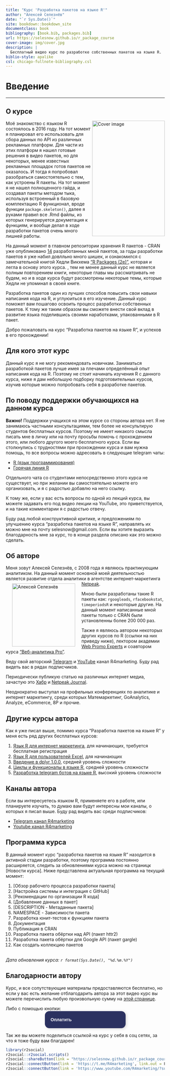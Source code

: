 ```yaml
--- 
title: "Курс 'Разработка пакетов на языке R'"
author: "Алексей Селезнёв"
date: "`r Sys.Date()`"
site: bookdown::bookdown_site
documentclass: book
bibliography: [book.bib, packages.bib]
url: https://selesnow.github.io/r_package_course
cover-image: img/cover.jpg
description: |
  Бесплатный видео курс по разработке собственных пакетов на языке R.
biblio-style: apalike
csl: chicago-fullnote-bibliography.csl
---
```


# Введение {-}

------

## О курсе {-}
<a href="https://selesnow.github.io"><img src="img/cover.png" align="right" alt="Cover image" class="cover" width="230" height="366" /></a>Моё знакомство с языком R состоялось в 2016 году. На тот момент я планировал его использовать для сбора данных по API из различных рекламных платформ. Для части из этих платформ я нашел готовые решения в видео пакетов, но для некоторых, менее известных рекламных площадок готов пакетов не оказалось. И тогда я попробовал разобраться самостоятельно с тем, как устроены R пакеты. На тот момент я не нашел полноценного гайда, и создавал пакеты методом тыка, используя встроенный в базовую комплектацию R функционал, вроде функции  `package.skeleton()`, далее я руками правил все .Rmd файлы, из которых генерируется докуметация к функциям, и вообще делал в ходе разработки пакетов очень много лишней работы.

На данный момент в главном репозитории хранения R пакетов - CRAN уже опубликовано [14](https://cran.r-project.org/web/checks/check_results_selesnow_at_gmail.com.html) разработанных мной пакетов, за годы разработки пакетов я уже набил довлльно много шишек, и ознакомился с замечательной книгой Хедли Викхема ["R Packages (2e)"](https://r-pkgs.org/), которая и легла в основу этого курса. , тем не менее данный курс не является полным повторением книги, некоторые главы мы рассматривать не будем, но и в ходе курса будут рассмотрены некоторые темы, которые Хедли не упоминал в своей книге.

Разработка пакетов один из лучших способов повысить свои навыки написания кода на R, и углуюиться в его изучение. Данный курс поможет вам пошагово освоить процесс разработки собственных пакетов. К тому же таким образом вы сможете внести свой вклад в развитие языка поделившись своими наработками, упакованными в R пакет.

Добро пожаловать на курс "Разработка пакетов на языке R", и успехов в его прохождении!

## Для кого этот курс {-}
Данный курс я не могу рекомендовать новичкам. Заниматься разработкой пакетов лучше имея за плечами определённый опыт написания кода на R. Поэтому не стоит начинать изучения R с данного курса, ниже я дам небольшую подборку подготовительных курсов, изучив которые можно попробовать себя в разработке пакетов.

## По поводу поддержки обучающихся на данном курса {-}
**Важно!** Поддержки учащихся на этом курсе со стороны автора нет. Я не занимаюсь частными консультациями, тем более не консультирую студентов бесплатных курсов. Поэтому не имеет никакого смысла писать мне в личку или на почту просьбы помочь с прохождением этого, или любого другого моего бесплатного курса. Если вы столкнулись с трудностями при прохождении курса и вам нужна помощь, то все вопросы можно адресовать в следующие telegram чаты:

* [R (язык программирования)](https://t.me/rlang_ru)
* [Горячая линия R](https://t.me/hotlineR_EU)

Отдельного чата со студентами непосредственно этого курса не существует, но при желании вы самостоятельно можете его организовать, и я с радостью добавлю на него ссылку.

К тому же, если у вас есть вопросы по одной из лекций курса, вы можете задавать его под видео лекции на YouTube, это приветствуется, и на такие комментарии я с радостью отвечу.

Буду рад любой конструктивной критике, и предложениям по улучшению курса "разработка пакетов на языке R", направлять их можно мне на почту selesnow@gmail.com. Если вы хотите выразить благодарность мне за курс, то в конце раздела описано как это можно сделать.

## Об авторе {-}
Меня зовут Алексей Селезнёв, с 2008 года я являюсь практикующим аналитиком. На данный момент основной моей деятельностью является развитие отдела аналитики в агентстве интернет-маркетинга [Netpeak](https://https://netpeak.group/).
<a href="https://selesnow.github.io"><img src="img/author.png" width="200" height="200" align="left" alt="Алексей Селезнёв" hspace="20" vspace="7" /></a>

Мною были разработаны такие R пакеты как: `rgoogleads`, `rfacebookstat`, `timeperiodsR` и некоторые другие. На данный момент написанные мной пакеты только с CRAN были установленны более 200 000 раз.

Также я являюсь автором некоторых других курсов по R (ссылки на них приведу ниже), лектором академии [Web Promo Experts](https://webpromoexperts.net/) и соавтором курса ["Веб-аналитика Pro"](https://webpromoexperts.net/courses/analytics-pro/).

Веду свой авторский [Telegram](https://t.me/R4marketing) и [YouTube](https://www.youtube.com/R4marketing/?sub_confirmation=1) канал R4marketing. Буду рад видеть вас в рядах подписчиков.

Периодически публикую статью на различных интернет медиа, зачастую это [Хабр](https://habr.com/ru/users/selesnow/) и [Netpeak Journal](https://netpeak.net/ru/blog/user/publication/826/).

Неоднократно выступал на профильных конференциях по аналитике и интернет маркетингу, среди которых Матемаркетинг, GoAnalytics, Analyze, eCommerce, 8P и прочие.

## Другие курсы автора {-}
Как я уже писал выше, помимо курса "Разработка пакетов на языке R" у меня есть ряд других бесплатных курсов:

1. [Язык R для интернет маркетинга](https://r-for-marketing.netpeak.net/auth/sign/in), для начинающих, требуется бесплатная регистрация
2. [Язык R для пользователей Excel](https://selesnow.github.io/r4excel_users/), для начинающих
3. [Введение в dplyr 1.0.0](https://selesnow.github.io/dplyr_1_0_0_course), средней уровень сложности
4. [Циклы и функционалы в языке R](https://selesnow.github.io/iterations_in_r/), средней уровень сложности
5. [Разработка telegram ботов на языке R](https://selesnow.github.io/build_telegram_bot_using_r/), высокий уровень сложности

## Каналы автора {-}
Если вы интересуетесь языком R, применяете его в работе, или планируете изучать, то думаю вам будут интересны мои каналы, о которых я писал выше. Буду рад видеть вас среди подписчиков:

* [Telegram канал R4marketing](https://t.me/R4marketing)
* [Youtube канал R4marketing](https://www.youtube.com/R4marketing/?sub_confirmation=1)

## Программа курса {-}
В данный момент курс "разработка пакетов на языке R" назодится в активной стадии разработки, поэтому программа постоянно расширяется, следить за обновлениями курса можно на страницк [Новости курса]. Ниже представлена актуальная программа на текущий момент:

1. [Обзор рабочего процесса разработки пакета]
2. [Настройка системы и интеграция с GitHub]
3. [Рекомендации по организации R кода]
4. [Добавление данных в пакет]
5. [DESCRIPTION - Метаданные пакета]
6. NAMESPACE - Зависимости пакета
7. Разработка юнит-тестов к функциям пакета
8. Документация
9. Публикация в CRAN
10. Разработка пакета обёртки над API (пакет httr2)
12. Разработка пакета обёртки для Google API (пакет gargle)
13. Как создать коллекцию пакетов

<Br>
_Дата обновления курса: `r format(Sys.Date(), "%d.%m.%Y")`_

## Благодарности автору {-}
Курс, и все сопутствующие материалы предоставляются бесплатно, но если у вас есть желание отблагодарить автора за этот видео курс вы можете перечислить любую произвольную сумму на [этой странице](https://secure.wayforpay.com/payment/r4excel_users).

Либо с помощью кнопки:
<center>
<script type="text/javascript" id="widget-wfp-script" src="https://secure.wayforpay.com/server/pay-widget.js?ref=button"></script> <script type="text/javascript">function runWfpWdgt(url){var wayforpay=new Wayforpay();wayforpay.invoice(url);}</script> <button type="button" onclick="runWfpWdgt('https://secure.wayforpay.com/button/b9c8a14345975');" style="display:inline-block!important;background:#2B3160 url('https://s3.eu-central-1.amazonaws.com/w4p-merch/button/bg2x2.png') no-repeat center right;background-size:cover;width: 256px!important;height:54px!important;border:none!important;border-radius:14px!important;padding:18px!important;box-shadow:3px 2px 8px rgba(71,66,66,0.22)!important;text-align:left!important;box-sizing:border-box!important;" onmouseover="this.style.opacity='0.8';" onmouseout="this.style.opacity='1';"><span style="font-family:Verdana,Arial,sans-serif!important;font-weight:bold!important;font-size:14px!important;color:#ffffff!important;line-height:18px!important;vertical-align:middle!important;">Оплатить</span></button>
</center>

Так же вы можете поделиться ссылкой на курс у себя в соц сетях, за что я тоже буду вам благдарен!

```r
library(r2social)
r2social::r2social.scripts()
r2social::shareButton(link = "https://selesnow.github.io/r_package_course/", position = "inline", whatsapp = T, telegram = T, instagram = T)
r2social::connectButton(link = 'https://t.me/R4marketing', link.out = F, telegram = T, position = 'left')
r2social::connectButton(link = 'https://www.youtube.com/R4marketing/?sub_confirmation=1', link.out = F, youtube = T, position = 'right', display.inline = FALSE)

```

